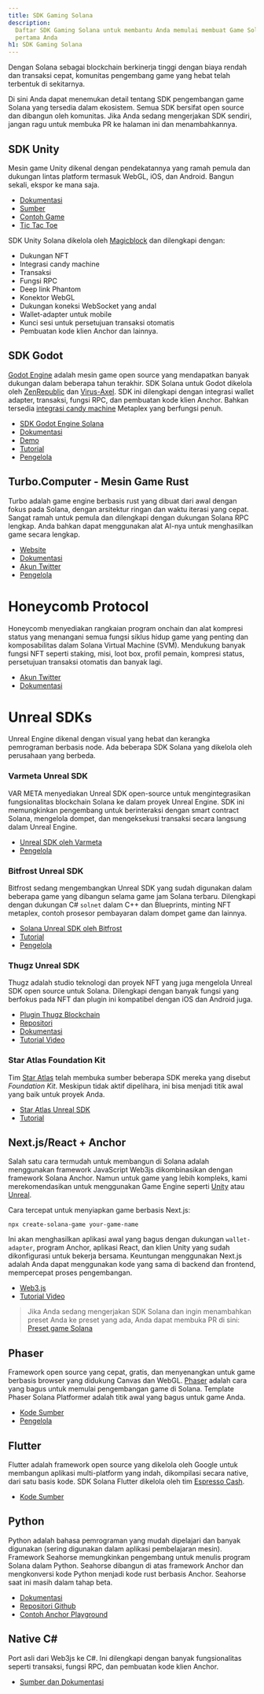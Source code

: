 ```yaml
---
title: SDK Gaming Solana
description:
  Daftar SDK Gaming Solana untuk membantu Anda memulai membuat Game Solana
  pertama Anda
h1: SDK Gaming Solana
---
```


Dengan Solana sebagai blockchain berkinerja tinggi dengan biaya rendah dan
transaksi cepat, komunitas pengembang game yang hebat telah terbentuk di
sekitarnya.

Di sini Anda dapat menemukan detail tentang SDK pengembangan game Solana yang
tersedia dalam ekosistem. Semua SDK bersifat open source dan dibangun oleh
komunitas. Jika Anda sedang mengerjakan SDK sendiri, jangan ragu untuk membuka
PR ke halaman ini dan menambahkannya.

## SDK Unity

Mesin game Unity dikenal dengan pendekatannya yang ramah pemula dan dukungan
lintas platform termasuk WebGL, iOS, dan Android. Bangun sekali, ekspor ke mana
saja.

- [Dokumentasi](https://docs.magicblock.gg/introduction)
- [Sumber](https://github.com/magicblock-labs/Solana.Unity-SDK)
- [Contoh Game](https://github.com/solana-developers/solana-game-examples)
- [Tic Tac Toe](https://blog.magicblock.gg/bolt-tic-tac-toe/)

SDK Unity Solana dikelola oleh [Magicblock](https://www.magicblock.gg/) dan
dilengkapi dengan:

- Dukungan NFT
- Integrasi candy machine
- Transaksi
- Fungsi RPC
- Deep link Phantom
- Konektor WebGL
- Dukungan koneksi WebSocket yang andal
- Wallet-adapter untuk mobile
- Kunci sesi untuk persetujuan transaksi otomatis
- Pembuatan kode klien Anchor dan lainnya.

## SDK Godot

[Godot Engine](https://godotengine.org/) adalah mesin game open source yang
mendapatkan banyak dukungan dalam beberapa tahun terakhir. SDK Solana untuk
Godot dikelola oleh [ZenRepublic](https://twitter.com/ZenRepublicNDM) dan
[Virus-Axel](https://twitter.com/AxelBenjam). SDK ini dilengkapi dengan
integrasi wallet adapter, transaksi, fungsi RPC, dan pembuatan kode klien
Anchor. Bahkan tersedia
[integrasi candy machine](https://zenwiki.gitbook.io/solana-godot-sdk-docs/guides/setup-candy-machine)
Metaplex yang berfungsi penuh.

- [SDK Godot Engine Solana](https://github.com/Virus-Axel/godot-solana-sdk)
- [Dokumentasi](https://zenwiki.gitbook.io/solana-godot-sdk-docs)
- [Demo](https://github.com/ZenRepublic/GodotSolanaSDKDemoPackage)
- [Tutorial](https://www.youtube.com/watch?v=tszFPInYmXQ)
- [Pengelola](https://twitter.com/ZenRepublicNDM)

## Turbo.Computer - Mesin Game Rust

Turbo adalah game engine berbasis rust yang dibuat dari awal dengan fokus pada
Solana, dengan arsitektur ringan dan waktu iterasi yang cepat. Sangat ramah
untuk pemula dan dilengkapi dengan dukungan Solana RPC lengkap. Anda bahkan
dapat menggunakan alat AI-nya untuk menghasilkan game secara lengkap.

- [Website](https://turbo.computer/)
- [Dokumentasi](https://docs.turbo.computer/)
- [Akun Twitter](https://twitter.com/makegamesfast)
- [Pengelola](https://twitter.com/jozanza)

# Honeycomb Protocol

Honeycomb menyediakan rangkaian program onchain dan alat kompresi status yang
menangani semua fungsi siklus hidup game yang penting dan komposabilitas dalam
Solana Virtual Machine (SVM). Mendukung banyak fungsi NFT seperti staking, misi,
loot box, profil pemain, kompresi status, persetujuan transaksi otomatis dan
banyak lagi.

- [Akun Twitter](https://twitter.com/honeycomb_prtcl)
- [Dokumentasi](https://docs.honeycombprotocol.com/)

# Unreal SDKs

Unreal Engine dikenal dengan visual yang hebat dan kerangka pemrograman berbasis
node. Ada beberapa SDK Solana yang dikelola oleh perusahaan yang berbeda.

### Varmeta Unreal SDK

VAR META menyediakan Unreal SDK open-source untuk mengintegrasikan
fungsionalitas blockchain Solana ke dalam proyek Unreal Engine. SDK ini
memungkinkan pengembang untuk berinteraksi dengan smart contract Solana,
mengelola dompet, dan mengeksekusi transaksi secara langsung dalam Unreal
Engine.

- [Unreal SDK oleh Varmeta](https://github.com/VAR-META-Tech/UnrealSolanaSDK)
- [Pengelola](https://www.var-meta.com/)

### Bitfrost Unreal SDK

Bitfrost sedang mengembangkan Unreal SDK yang sudah digunakan dalam beberapa
game yang dibangun selama game jam Solana terbaru. Dilengkapi dengan dukungan C#
`solnet` dalam C++ dan Blueprints, minting NFT metaplex, contoh prosesor
pembayaran dalam dompet game dan lainnya.

- [Solana Unreal SDK oleh Bitfrost](https://github.com/Bifrost-Technologies/Solana-Unreal-SDK)
- [Tutorial](https://www.youtube.com/watch?v=S8fm8mFeUkk)
- [Pengelola](https://twitter.com/BifrostTitan)

### Thugz Unreal SDK

Thugz adalah studio teknologi dan proyek NFT yang juga mengelola Unreal SDK open
source untuk Solana. Dilengkapi dengan banyak fungsi yang berfokus pada NFT dan
plugin ini kompatibel dengan iOS dan Android juga.

- [Plugin Thugz Blockchain](https://www.fab.com/listings/a7e220ba-93e5-4a3b-99e7-17b13da76f05)
- [Repositori](https://github.com/ThugzLabs/Thugz-BC-Plugin-Packaged-for-UE5.4)
- [Dokumentasi](https://thugzblockchainplugin-docs.vercel.app/)
- [Tutorial Video](https://www.youtube.com/watch?v=dS7sTZd_E9U&ab_channel=ThugzNFT)

### Star Atlas Foundation Kit

Tim [Star Atlas](https://staratlas.com/) telah membuka sumber beberapa SDK
mereka yang disebut _Foundation Kit_. Meskipun tidak aktif dipelihara, ini bisa
menjadi titik awal yang baik untuk proyek Anda.

- [Star Atlas Unreal SDK](https://github.com/staratlasmeta/FoundationKit)
- [Tutorial](https://www.youtube.com/watch?v=S8fm8mFeUkk)

## Next.js/React + Anchor

Salah satu cara termudah untuk membangun di Solana adalah menggunakan framework
JavaScript Web3js dikombinasikan dengan framework Solana Anchor. Namun untuk
game yang lebih kompleks, kami merekomendasikan untuk menggunakan Game Engine
seperti [Unity](#unity-sdk) atau [Unreal](#unreal-sdks).

Cara tercepat untuk menyiapkan game berbasis Next.js:

```shell
npx create-solana-game your-game-name
```

Ini akan menghasilkan aplikasi awal yang bagus dengan dukungan `wallet-adapter`,
program Anchor, aplikasi React, dan klien Unity yang sudah dikonfigurasi untuk
bekerja bersama. Keuntungan menggunakan Next.js adalah Anda dapat menggunakan
kode yang sama di backend dan frontend, mempercepat proses pengembangan.

- [Web3.js](https://solana.com/docs/clients/javascript)
- [Tutorial Video](https://www.youtube.com/watch?v=fnhivg_pemI&t=1s&ab_channel=Solana)

> Jika Anda sedang mengerjakan SDK Solana dan ingin menambahkan preset Anda ke
> preset yang ada, Anda dapat membuka PR di sini:
> [Preset game Solana](https://github.com/solana-developers/solana-game-preset)

## Phaser

Framework open source yang cepat, gratis, dan menyenangkan untuk game berbasis
browser yang didukung Canvas dan WebGL. [Phaser](https://phaser.io/) adalah cara
yang bagus untuk memulai pengembangan game di Solana. Template Phaser Solana
Platformer adalah titik awal yang bagus untuk game Anda.

- [Kode Sumber](https://github.com/Bread-Heads-NFT/phaser-solana-platformer-template)
- [Pengelola](https://twitter.com/blockiosaurus)

## Flutter

Flutter adalah framework open source yang dikelola oleh Google untuk membangun
aplikasi multi-platform yang indah, dikompilasi secara native, dari satu basis
kode. SDK Solana Flutter dikelola oleh tim
[Espresso Cash](https://www.espressocash.com/).

- [Kode Sumber](https://github.com/espresso-cash/espresso-cash-public)

## Python

Python adalah bahasa pemrograman yang mudah dipelajari dan banyak digunakan
(sering digunakan dalam aplikasi pembelajaran mesin). Framework Seahorse
memungkinkan pengembang untuk menulis program Solana dalam Python. Seahorse
dibangun di atas framework Anchor dan mengkonversi kode Python menjadi kode rust
berbasis Anchor. Seahorse saat ini masih dalam tahap beta.

- [Dokumentasi](https://www.seahorse.dev/)
- [Repositori Github](https://github.com/solana-developers/seahorse)
- [Contoh Anchor Playground](https://beta.solpg.io/tutorials/hello-seahorse)

## Native C#

Port asli dari Web3js ke C#. Ini dilengkapi dengan banyak fungsionalitas seperti
transaksi, fungsi RPC, dan pembuatan kode klien Anchor.

- [Sumber dan Dokumentasi](https://github.com/bmresearch/Solnet/blob/master/docs/articles/getting_started.md)
